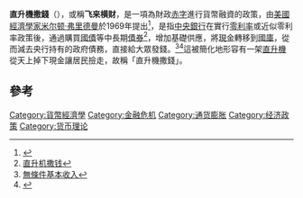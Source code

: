 {{multiple issues|
{{citecheck|time=2016-08-29T09:45:31+00:00}}
{{original research|time=2016-08-29T09:45:31+00:00}}
{{refimprove|time=2016-08-29T09:45:31+00:00}}
}}
'''直升機撒錢'''（{{lang-en|'''Helicopter Money'''}}），或稱'''飞来横财'''，是一項為財政[[赤字|赤字]]進行貨幣融資的政策，由[[美國|美國]][[經濟學家|經濟學家]][[米尔顿·弗里德曼|米尔顿·弗里德曼]]於1969年提出<ref>{{Cite web |url=http://www.storm.mg/article/106608 |title=趨勢專欄：各央行窮途末路，直升機撒錢是最後絕招？ |access-date=2016-07-27 |archive-date=2020-02-25 |archive-url=https://web.archive.org/web/20200225025137/https://www.storm.mg/article/106608 |dead-url=no }}</ref>，是指[[中央銀行|中央銀行]]在實行[[零利率|零利率]]或近似零利率政策後，通過購買[[國債|國債]]等中長期[[債券|債券]]<ref>[http://baike.baidu.com/view/9705780.htm 直升机撒钱]</ref>，增加基礎供應，將[[現金|現金]]轉移到[[國庫|國庫]]，從而減去央行持有的政府債務，直接給大眾發錢。<ref>[[無條件基本收入|無條件基本收入]]</ref><ref>{{Cite web |url=http://blog.moneydj.com/news/2016/04/17/%E9%83%BD%E5%9C%A8%E8%AA%AA%E7%9B%B4%E5%8D%87%E6%A9%9F%E6%92%92%E9%8C%A2%EF%BC%8C%E4%BD%86%E6%80%8E%E9%BA%BC%E6%92%92%E4%BD%A0%E7%9F%A5%E9%81%93%E5%97%8E%EF%BC%9F/ |title=都在說直升機撒錢，但怎麼撒你知道嗎？ |access-date=2016-07-27 |archive-date=2017-05-12 |archive-url=https://web.archive.org/web/20170512113310/http://blog.moneydj.com/news/2016/04/17/%E9%83%BD%E5%9C%A8%E8%AA%AA%E7%9B%B4%E5%8D%87%E6%A9%9F%E6%92%92%E9%8C%A2%EF%BC%8C%E4%BD%86%E6%80%8E%E9%BA%BC%E6%92%92%E4%BD%A0%E7%9F%A5%E9%81%93%E5%97%8E%EF%BC%9F/ |dead-url=no }}</ref>這被簡化地形容有一架[[直升機|直升機]]從天上掉下現金讓居民撿走，故稱「直升機撒錢」。

==參考==
<references/>

[[Category:貨幣經濟學|Category:貨幣經濟學]]
[[Category:金融危机|Category:金融危机]]
[[Category:通货膨胀|Category:通货膨胀]]
[[Category:经济政策|Category:经济政策]]
[[Category:货币理论|Category:货币理论]]